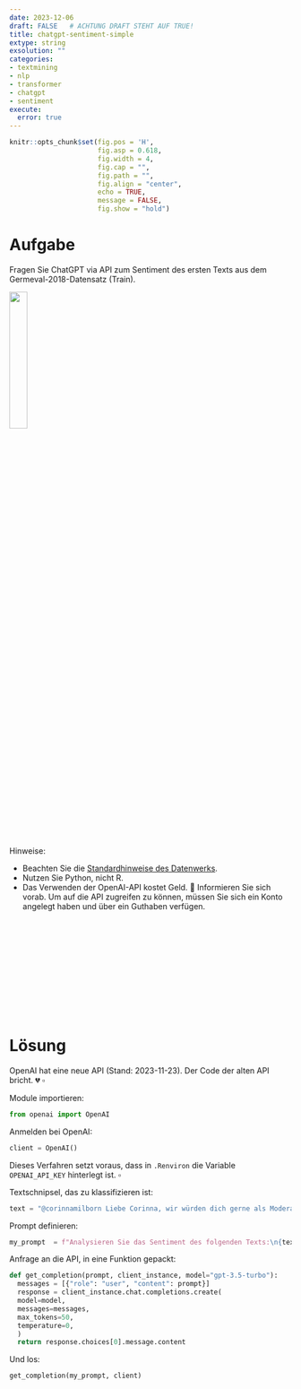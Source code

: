 ```yaml
---
date: 2023-12-06 
draft: FALSE   # ACHTUNG DRAFT STEHT AUF TRUE!
title: chatgpt-sentiment-simple
extype: string
exsolution: ""
categories:
- textmining
- nlp
- transformer
- chatgpt
- sentiment
execute:
  error: true
---
```









```r
knitr::opts_chunk$set(fig.pos = 'H',
                      fig.asp = 0.618,
                      fig.width = 4,
                      fig.cap = "", 
                      fig.path = "",
                      fig.align = "center",
                      echo = TRUE, 
                      message = FALSE,
                      fig.show = "hold")
```







# Aufgabe


Fragen Sie ChatGPT via API zum Sentiment des ersten Texts aus dem Germeval-2018-Datensatz (Train).


![](https://upload.wikimedia.org/wikipedia/commons/thumb/0/04/ChatGPT_logo.svg/1200px-ChatGPT_logo.svg.png){width=25% fig-align="center"}



Hinweise:

- Beachten Sie die [Standardhinweise des Datenwerks](https://datenwerk.netlify.app/hinweise).
- Nutzen Sie Python, nicht R.
- Das Verwenden der OpenAI-API kostet Geld. 💸 Informieren Sie sich vorab. Um auf die API zugreifen zu können, müssen Sie sich ein Konto angelegt haben und über ein Guthaben verfügen.



</br>
</br>
</br>
</br>
</br>
</br>
</br>
</br>
</br>
</br>

# Lösung


::: {.callout-attention}
OpenAI hat eine neue API (Stand: 2023-11-23). Der Code der alten API bricht. 💔 $\square$
:::


Module importieren:

```python
from openai import OpenAI
```


Anmelden bei OpenAI:

```python
client = OpenAI()
```


::: {.callout-note}
Dieses Verfahren setzt voraus, dass in `.Renviron` die Variable `OPENAI_API_KEY` hinterlegt ist. $\square$
:::


Textschnipsel, das zu klassifizieren ist:

```python
text = "@corinnamilborn Liebe Corinna, wir würden dich gerne als Moderatorin für uns gewinnen! Wärst du begeisterbar?"
```


Prompt definieren:

```python
my_prompt  = f"Analysieren Sie das Sentiment des folgenden Texts:\n{text}"
```


Anfrage an die API, in eine Funktion gepackt:

```python
def get_completion(prompt, client_instance, model="gpt-3.5-turbo"):
  messages = [{"role": "user", "content": prompt}]
  response = client_instance.chat.completions.create(
  model=model,
  messages=messages,
  max_tokens=50,
  temperature=0,
  )
  return response.choices[0].message.content
```


Und los:

```python
get_completion(my_prompt, client) 
```

